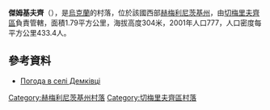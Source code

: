 {{coord|49|4|19|N|26|23|13|E|scale:100000|display=title}}

'''傑姆基夫齊'''（{{lang-uk|Демківці}}），是[[烏克蘭|烏克蘭]]的村落，位於該國西部[[赫梅利尼茨基州|赫梅利尼茨基州]]，由[[切梅里夫齊區|切梅里夫齊區]]負責管轄，面積1.79平方公里，海拔高度304米，2001年人口777，人口密度每平方公里433.4人。

==參考資料==
* [http://weather.in.ua/ua/hmel'nickaja/6516 Погода в селі Демківці] {{Wayback|url=http://weather.in.ua/ua/hmel'nickaja/6516 |date=20170725230016 }}

{{DEFAULTSORT:Демківці}}
[[Category:赫梅利尼茨基州村落|Category:赫梅利尼茨基州村落]]
[[Category:切梅里夫齊區村落|Category:切梅里夫齊區村落]]


{{Khmelnytskyi-geo-stub}}